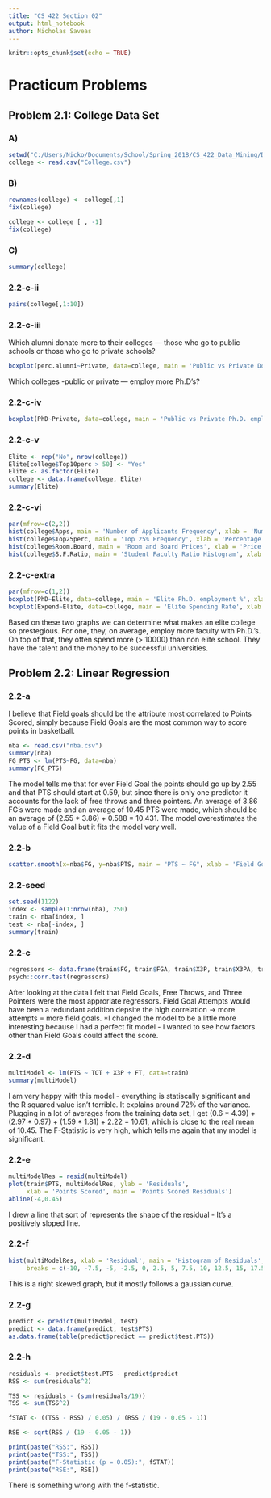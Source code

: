 ```yaml
---
title: "CS 422 Section 02"
output: html_notebook
author: Nicholas Saveas
---
```


```r
knitr::opts_chunk$set(echo = TRUE)
```

# Practicum Problems

## Problem 2.1: College Data Set

### A)
```r
setwd("C:/Users/Nicko/Documents/School/Spring_2018/CS_422_Data_Mining/Data_Mining/Linear_Regression/")
college <- read.csv("College.csv")
```

### B)
```r
rownames(college) <- college[,1]
fix(college)
```
```r
college <- college [ , -1]
fix(college)
```

### C)
```r
summary(college)
```

### 2.2-c-ii
```r
pairs(college[,1:10])
```

### 2.2-c-iii
Which alumni donate more to their colleges --- those who go to public schools or those who go to private schools?
```r
boxplot(perc.alumni~Private, data=college, main = 'Public vs Private Donations', xlab = 'Private school alumn', ylab = 'Percentage of alumni who donate')
```


Which colleges -public or private --- employ more Ph.D's?

### 2.2-c-iv
```r
boxplot(PhD~Private, data=college, main = 'Public vs Private Ph.D. employment rate', xlab = 'Private school', ylab = "Percentage of faculty with ph.D.'s")
```

### 2.2-c-v
```r
Elite <- rep("No", nrow(college))
Elite[college$Top10perc > 50] <- "Yes"
Elite <- as.factor(Elite)
college <- data.frame(college, Elite)
summary(Elite)
```

### 2.2-c-vi
```r
par(mfrow=c(2,2))
hist(college$Apps, main = 'Number of Applicants Frequency', xlab = 'Number of Applications')
hist(college$Top25perc, main = 'Top 25% Frequency', xlab = 'Percentage of Top 25%')
hist(college$Room.Board, main = 'Room and Board Prices', xlab = 'Price')
hist(college$S.F.Ratio, main = 'Student Faculty Ratio Histogram', xlab = 'Student Faculty Ratio')
```

### 2.2-c-extra
```r
par(mfrow=c(1,2))
boxplot(PhD~Elite, data=college, main = 'Elite Ph.D. employment %', xlab = 'Elite school', ylab = "Percentage of faculty with ph.D.'s")
boxplot(Expend~Elite, data=college, main = 'Elite Spending Rate', xlab = 'Elite School', ylab = 'Instructional expenditure per student')
```

Based on these two graphs we can determine what makes an elite college so prestegious. For one, they, on average, employ more faculty with Ph.D.'s. On top of that, they often spend more (> 10000) than non elite school. They have the talent and the money to be successful universities.

## Problem 2.2: Linear Regression

### 2.2-a

I believe that Field goals should be the attribute most correlated to Points Scored, simply because Field Goals are the most common way to score points in basketball.

```r
nba <- read.csv("nba.csv")
summary(nba)
FG_PTS <- lm(PTS~FG, data=nba)
summary(FG_PTS)
```

The model tells me that for ever Field Goal the points should go up by 2.55 and that PTS should start at 0.59, but since there is only one predictor it accounts for the lack of free throws and three pointers. An average of 3.86 FG's were made and an average of 10.45 PTS were made, which should be an average of  (2.55 * 3.86) + 0.588 = 10.431. The model overestimates the value of a Field Goal but it fits the model very well.

### 2.2-b
```r
scatter.smooth(x=nba$FG, y=nba$PTS, main = "PTS ~ FG", xlab = 'Field Goals', ylab = 'Points Scored')
```

### 2.2-seed
```r
set.seed(1122)
index <- sample(1:nrow(nba), 250)
train <- nba[index, ]
test <- nba[-index, ]
summary(train)
```

### 2.2-c
```r
regressors <- data.frame(train$FG, train$FGA, train$X3P, train$X3PA, train$FT, train$FTA, train$TOT, train$TO, train$A, train$ST, train$BL, train$PTS)
psych::corr.test(regressors)
```

After looking at the data I felt that Field Goals, Free Throws, and Three Pointers were the most approriate regressors. Field Goal Attempts would have been a redundant addition depsite the high correlation -> more attempts = more field goals. *I changed the model to be a little more interesting because I had a perfect fit model - I wanted to see how factors other than Field Goals could affect the score.

### 2.2-d
```r
multiModel <- lm(PTS ~ TOT + X3P + FT, data=train)
summary(multiModel)
```

I am very happy with this model - everything is statiscally significant and the R squared value isn't terrible. It explains around 72% of the variance. Plugging in a lot of averages from the training data set, I get (0.6 * 4.39) + (2.97 * 0.97) + (1.59 * 1.81) + 2.22 = 10.61, which is close to the real mean of 10.45. The F-Statistic is very high, which tells me again that my model is significant.

### 2.2-e
```r
multiModelRes = resid(multiModel)
plot(train$PTS, multiModelRes, ylab = 'Residuals',
     xlab = 'Points Scored', main = 'Points Scored Residuals')
abline(-4,0.45)
```
I drew a line that sort of represents the shape of the residual - It's a positively sloped line. 

### 2.2-f
```r
hist(multiModelRes, xlab = 'Residual', main = 'Histogram of Residuals',
     breaks = c(-10, -7.5, -5, -2.5, 0, 2.5, 5, 7.5, 10, 12.5, 15, 17.5, 20 ))
```
This is a right skewed graph, but it mostly follows a gaussian curve. 

### 2.2-g
```r
predict <- predict(multiModel, test)
predict <- data.frame(predict, test$PTS)
as.data.frame(table(predict$predict == predict$test.PTS))
```

### 2.2-h
```r
residuals <- predict$test.PTS - predict$predict
RSS <- sum(residuals^2)

TSS <- residuals - (sum(residuals/19))
TSS <- sum(TSS^2)

fSTAT <- ((TSS - RSS) / 0.05) / (RSS / (19 - 0.05 - 1))

RSE <- sqrt(RSS / (19 - 0.05 - 1))

print(paste("RSS:", RSS))
print(paste("TSS:", TSS))
print(paste("F-Statistic (p = 0.05):", fSTAT))
print(paste("RSE:", RSE))

```
There is something wrong with the f-statistic.
